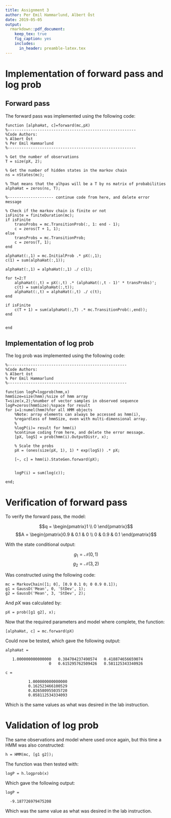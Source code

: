 ```yaml
---
title: Assignment 3
author: Per Emil Hammarlund, Albert Öst
date: 2019-05-05
output:
  rmarkdown::pdf_document:
    keep_tex: true    
    fig_caption: yes
    includes:
      in_header: preamble-latex.tex
---
```


\tableofcontents

\newpage

# Implementation of forward pass and log prob
## Forward pass
The forward pass was implemented using the following code:

```
function [alphaHat, c]=forward(mc,pX)
%--------------------------------------------------------
%Code Authors:
% Albert Öst
% Per Emil Hammarlund
%--------------------------------------------------------

% Get the number of observations
T = size(pX, 2);

% Get the number of hidden states in the markov chain
ns = nStates(mc);

% That means that the alhpas will be a T by ns matrix of probabilities
alphaHat = zeros(ns, T);

%-------------------- continue code from here, and delete error message

% Check if the markov chain is finite or not
isFinite = finiteDuration(mc);
if isFinite
    transProbs = mc.TransitionProb(:, 1: end - 1);
    c = zeros(T + 1, 1);
else
    transProbs = mc.TransitionProb;
    c = zeros(T, 1);
end

alphaHat(:,1) = mc.InitialProb .* pX(:,1);
c(1) = sum(alphaHat(:,1));

alphaHat(:,1) = alphaHat(:,1) ./ c(1);

for t=2:T
    alphaHat(:,t) = pX(:,t) .* (alphaHat(:,t - 1)' * transProbs)';
    c(t) = sum(alphaHat(:,t));
    alphaHat(:,t) = alphaHat(:,t) ./ c(t);
end

if isFinite
    c(T + 1) = sum(alphaHat(:,T) .* mc.TransitionProb(:,end));
end


end
```

\newpage

## Implementation of log prob

The log prob was implemented using the following code:

```
%----------------------------------------------------
%Code Authors:
% Albert öst
% Per Emil Hammarlund
%----------------------------------------------------

function logP=logprob(hmm,x)
hmmSize=size(hmm);%size of hmm array
T=size(x,2);%number of vector samples in observed sequence
logP=zeros(hmmSize);%space for result
for i=1:numel(hmm)%for all HMM objects
    %Note: array elements can always be accessed as hmm(i),
    %regardless of hmmSize, even with multi-dimensional array.
    %
    %logP(i)= result for hmm(i)
    %continue coding from here, and delete the error message.
    [pX, logS] = prob(hmm(i).OutputDistr, x);

    % Scale the probs
    pX = (ones(size(pX, 1), 1) * exp(logS)) .* pX;

    [~, c] = hmm(i).StateGen.forward(pX);


    logP(i) = sum(log(c));

end;
```

\newpage

# Verification of forward pass

To verify the forward pass, the model:

$$q = \begin{pmatrix}1 \\ 0 \end{pmatrix}$$
$$A = \begin{pmatrix}0.9 & 0.1 & 0 \\ 0 & 0.9 & 0.1 \end{pmatrix}$$

With the state conditional output:

$$g_1 = \mathcal{N}\left( 0, 1 \right)$$
$$g_2 = \mathcal{N}\left( 3, 2 \right)$$

Was constructed using the following code:

```
mc = MarkovChain([1; 0], [0.9 0.1 0; 0 0.9 0.1]);
g1 = GaussD('Mean', 0, 'StDev', 1);
g2 = GaussD('Mean', 3, 'StDev', 2);
```

And $pX$ was calculated by:

```
pX = prob([g1 g2], x);
```
Now that the required parameters and model where complete, the function:

```
[alphaHat, c] = mc.forward(pX)
```

Could now be tested, which gave the following output:

```
alphaHat =

   1.000000000000000   0.384704237490574   0.418874656659074
                   0   0.615295762509426   0.581125343340926

c =

          1.000000000000000
          0.162523466100529
          0.826580955035720
          0.058112534334093

```

Which is the same values as what was desired in the lab instruction.

\newpage

# Validation of log prob
The same observations and model where used once again, but this time a HMM was also constructed:

```
h = HMM(mc, [g1 g2]);
```

The \textbf{logprob} function was then tested with:

```
logP = h.logprob(x)
```

Which gave the following output:

```
logP =

  -9.187726979475208

```

Which was the same value as what was desired in the lab instruction.
